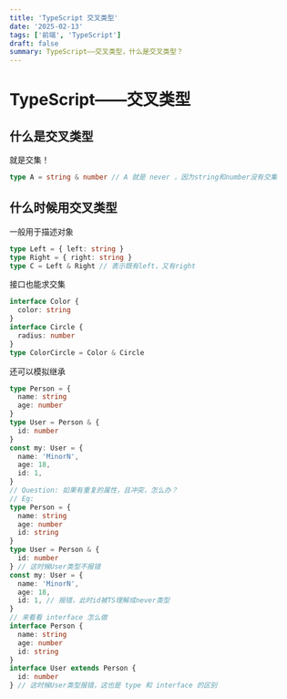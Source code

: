 ```yaml
---
title: 'TypeScript 交叉类型'
date: '2025-02-13'
tags: ['前端', 'TypeScript']
draft: false
summary: TypeScript——交叉类型，什么是交叉类型？
---
```


# TypeScript——交叉类型

## 什么是交叉类型

就是交集！

```typescript
type A = string & number // A 就是 never ，因为string和number没有交集
```

## 什么时候用交叉类型

一般用于描述对象

```typescript
type Left = { left: string }
type Right = { right: string }
type C = Left & Right // 表示既有left，又有right
```

接口也能求交集

```typescript
interface Color {
  color: string
}
interface Circle {
  radius: number
}
type ColorCircle = Color & Circle
```

还可以模拟继承

```typescript
type Person = {
  name: string
  age: number
}
type User = Person & {
  id: number
}
const my: User = {
  name: 'MinorN',
  age: 18,
  id: 1,
}
// Question: 如果有重复的属性，且冲突，怎么办？
// Eg:
type Person = {
  name: string
  age: number
  id: string
}
type User = Person & {
  id: number
} // 这时候User类型不报错
const my: User = {
  name: 'MinorN',
  age: 18,
  id: 1, // 报错，此时id被TS理解成never类型
}
// 来看看 interface 怎么做
interface Person {
  name: string
  age: number
  id: string
}
interface User extends Person {
  id: number
} // 这时候User类型报错，这也是 type 和 interface 的区别
```
